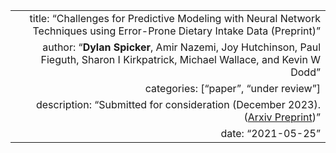 ---
  title: "Challenges for Predictive Modeling with Neural Network Techniques using Error-Prone Dietary Intake Data (Preprint)"
  author: "**Dylan Spicker**, Amir Nazemi, Joy Hutchinson, Paul Fieguth, Sharon I Kirkpatrick, Michael Wallace, and Kevin W Dodd"
  categories: ["paper", "under review"]
  description: "Submitted for consideration (December 2023). ([Arxiv Preprint](https://arxiv.org/abs/2311.09338))"
  date: "2021-05-25"
---  